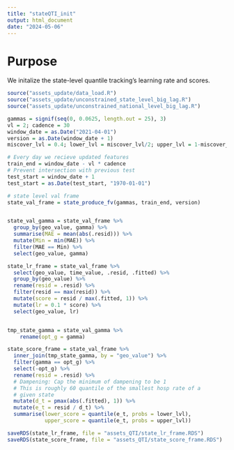 ```yaml
---
title: "stateQTI_init"
output: html_document
date: "2024-05-06"
---
```


# Purpose

We initalize the state-level quantile tracking's learning rate and scores. 

```r
source("assets_update/data_load.R")
source("assets_update/unconstrained_state_level_big_lag.R")
source("assets_update/unconstrained_national_level_big_lag.R")
```


```r
gammas = signif(seq(0, 0.0625, length.out = 25), 3)
vl = 2; cadence = 30
window_date = as.Date("2021-04-01")
version = as.Date(window_date + 1)
miscover_lvl = 0.4; lower_lvl = miscover_lvl/2; upper_lvl = 1-miscover_lvl/2

# Every day we recieve updated features 
train_end = window_date - vl * cadence 
# Prevent intersection with previous test
test_start = window_date + 1 
test_start = as.Date(test_start, "1970-01-01")

# state level val frame 
state_val_frame = state_produce_fv(gammas, train_end, version)


state_val_gamma = state_val_frame %>%
  group_by(geo_value, gamma) %>%
  summarise(MAE = mean(abs(.resid))) %>%
  mutate(Min = min(MAE)) %>%
  filter(MAE == Min) %>%
  select(geo_value, gamma)

state_lr_frame = state_val_frame %>%
  select(geo_value, time_value, .resid, .fitted) %>%
  group_by(geo_value) %>%
  rename(resid = .resid) %>%
  filter(resid == max(resid)) %>%
  mutate(score = resid / max(.fitted, 1)) %>%
  mutate(lr = 0.1 * score) %>%
  select(geo_value, lr)


tmp_state_gamma = state_val_gamma %>%
    rename(opt_g = gamma)

state_score_frame = state_val_frame %>%
  inner_join(tmp_state_gamma, by = "geo_value") %>%
  filter(gamma == opt_g) %>%
  select(-opt_g) %>%
  rename(resid = .resid) %>%
  # Dampening: Cap the minimum of dampening to be 1
  # This is roughly 60 quantile of the smallest hosp rate of a
  # given state 
  mutate(d_t = pmax(abs(.fitted), 1)) %>%
  mutate(e_t = resid / d_t) %>%
  summarise(lower_score = quantile(e_t, probs = lower_lvl),
            upper_score = quantile(e_t, probs = upper_lvl))

saveRDS(state_lr_frame, file = "assets_QTI/state_lr_frame.RDS")
saveRDS(state_score_frame, file = "assets_QTI/state_score_frame.RDS")

```

